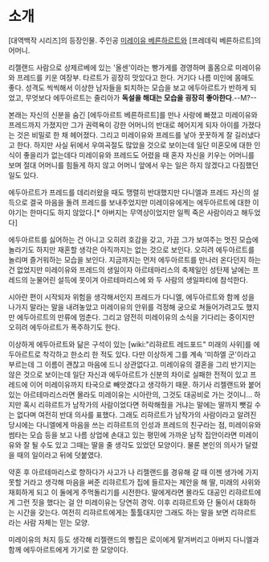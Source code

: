 = 소개 =
[대역백작 시리즈]의 등장인물. 주인공 [[미레이유 베른하르트]]와 [프레데릭 베른하르트]의 어머니.

리젤랜드 사람으로 상제르베에 있는 '올센'이라는 빵가게를 경영하며 홀몸으로 미레이유와 프레드를 키운 여장부. 타르트가 굉장히 맛있다고 한다. 거기다 나름 미인에 몸매도 좋다. 성격도 씩씩해서 이상한 남자들을 퇴치하는 모습을 보고 에두아르트가 반하게 되었고, 무엇보다 에두아르트는 줄리아가 '''독설을 해대는 모습을 굉장히 좋아한다'''.--M?--

본래는 자신의 신분을 숨긴 [에두아르트 베른하르트]를 만나 사랑에 빠졌고 미레이유와 프레드까지 가졌지만 그가 권력욕이 강한 어머니의 반대로 헤어지게 되자 아이를 가졌다는 것은 비밀로 한 채 헤어졌다. 그리고 미레이유와 프레드를 낳아 꿋꿋하게 잘 길러냈다고 한다. 하지만 사실 뒤에서 우여곡절도 많았을 것으로 보이는데 일단 미혼모에 대한 인식이 좋을리가 없는데다 미레이유와 프레드도 어렸을 때 혼자 자신을 키우는 어머니를 보며 절대 어머니를 힘들게 하지 않고 어머니 앞에서 우는 일은 하지 않겠다고 다짐했던 일도 있다.

에두아르트가 프레드를 데리러왔을 때도 맹렬히 반대했지만 다니엘과 프레드 자신의 설득으로 결국 마음을 돌려 프레드를 보내주었지만 미레이유에게는 에두아르트에 대한 이야기는 한마디도 하지 않았다.[* 아버지는 무역상이었지만 일찍 죽은 사람이라고 해두었다]

에두아르트를 싫어하는 건 아니고 오히려 호감을 갖고, 가끔 그가 보여주는 멋진 모습에 놀라기도 하지만 재혼할 생각은 아직까지는 없는 것으로 보인다. 오히려 에두아르트를 놀리며 즐거워하는 모습을 보인다. 지금까지는 먼저 에두아르트를 만나러 온다던지 하는 건 없었지만 미레이유와 프레드의 생일이자 아르테마리스의 축제일인 성탄제 날에는 프레드의 눈물어린 설득에 못이겨 아르테마리스에 와 두 사람의 생일파티에 참석한다.

시아란 편이 시작되자 위험을 생각해서인지 프레드가 다니엘, 에두아르트와 함께 성을 나가지 말라는 말을 내려놓았고 미레이유의 안위를 걱정해 궁으로 쳐들어가려고도 했지만 에두아르트의 만류에 멈춘다. 그리고 얌전히 미레이유의 소식을 기다리는 중이지만 오히려 에두아르트가 폭주하기도 한다.

이상하게 에두아르트와 닮은 구석이 있는 [wiki:"리햐르트 레드포드" 미래의 사위]를 에두아르트로 착각하고 한소리 한 적도 있다. 다만 이상하게 그를 계속 '미하엘 군'이라고 부르는데 그 이름이 괜찮고 마음에 드니 상관없다고. 미레이유의 결혼을 그리 반기지는 않은 것으로 보이는데 일단 자신과 에두아르트가 신분의 차이로 실패한 전적이 있고 프레드에 이어 미레이유까지 타국으로 빼앗겼다고 생각하기 때문. 하기사 리젤랜드와 붙어있는 아르테마리스라면 몰라도 미레이유는 시아란의, 그것도 대공비로 가는 것이니... 하지만 혹시 리햐르트가 남작가의 사람이었다면 허락해줬을 거냐는 말에는 딸까지 뺏길 수는 없다며 여전히 반대 의사를 표했다. 그래도 리햐르트가 남작가의 사람이라고 알려진 당시에는 다니엘에게 마음을 쓰는 리햐르트의 인성과 프레드의 친구라는 점, 미레이유와 썸타는 모습 등을 보고 나름 상업에 손대고 있는 평민에 가까운 남작 집안이라면 미레이유와 잘 될 수도 있고 그때는 딸을 줄 생각도 있었던 모양이다. 물론 본인의 의사가 달렸을 때의 일이라고 뒤에 덧붙였다.

약혼 후 아르테마리스로 향하다가 사고가 나 리젤랜드를 경유해 갈 때 이젠 생가에 가지 못할 거라고 생각해 마음을 써준 리햐르트가 집에 들르자는 제안을 해 딸, 미래의 사위와 재회하게 되고 이 둘에게 주먹돌리기를 시전한다. 딸에게라면 몰라도 대공인 리햐르트에게 그런 짓을 했다는 걸 안 미레이유는 당연히 경악. 이후 리햐르트와 단 둘이서 대화하는 시간을 갖는다. 여전히 리햐르트에게는 툴툴대지만 그래도 하는 말을 보면 리햐르트라는 사람 자체는 믿는 모양.

미레이유의 처지 등도 생각해 리젤랜드의 빵집은 로이에게 맡겨버리고 아버지 다니엘과 함께 에두아르트에게 가기로 한 모양이다.
